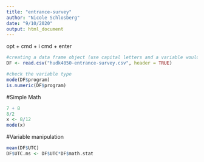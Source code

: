 ```yaml
---
title: "entrance-survey"
author: "Nicole Schlosberg"
date: "9/10/2020"
output: html_document
---
```


opt + cmd + i 
cmd + enter

```r
#creating a data frame object (use capital letters and a variable would be lowercase)
DF <- read.csv("hudk4050-entrance-survey.csv", header = TRUE)

#check the variable type
mode(DF$program)
is.numeric(DF$program)

```

#Simple Math 
```r
7 + 8
8/2
x <- 8/12
mode(x)

```

#Variable manipulation
```r
mean(DF$UTC)
DF$UTC.ms <- DF$UTC*DF$math.stat

```
 

